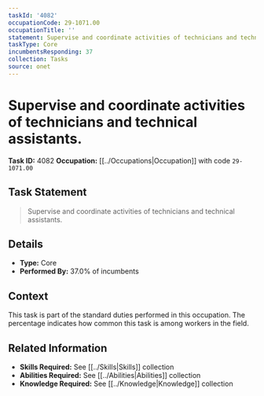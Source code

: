 ```yaml
---
taskId: '4082'
occupationCode: 29-1071.00
occupationTitle: ''
statement: Supervise and coordinate activities of technicians and technical assistants.
taskType: Core
incumbentsResponding: 37
collection: Tasks
source: onet
---
```

# Supervise and coordinate activities of technicians and technical assistants.

**Task ID:** 4082
**Occupation:** [[../Occupations|Occupation]] with code `29-1071.00`

## Task Statement

> Supervise and coordinate activities of technicians and technical assistants.

## Details

- **Type:** Core
- **Performed By:** 37.0% of incumbents

## Context

This task is part of the standard duties performed in this occupation. The percentage indicates how common this task is among workers in the field.

## Related Information

- **Skills Required:** See [[../Skills|Skills]] collection
- **Abilities Required:** See [[../Abilities|Abilities]] collection
- **Knowledge Required:** See [[../Knowledge|Knowledge]] collection
